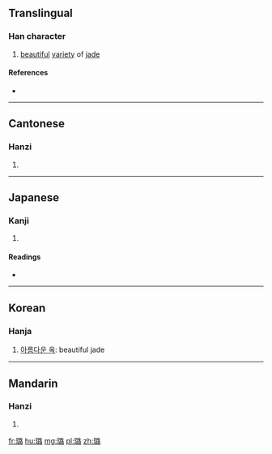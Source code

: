 ==Translingual==

===Han character===
{{Han char|rn=96|rad=玉|as=12|sn=17|four=17164|canj=MGRMR|ids=⿰[[玉|⺩]][[路]]}}

# [[beautiful]] [[variety]] of [[jade]]

====References====
* {{Han ref|kx=0741.240|dkj=21225|dj=1151.040|hdz=21140.030|uh=7490|ud=29840|bh=ED69|bd=60777}}

----

==Cantonese==

===Hanzi===
{{yue-hanzi|jyut=lou6|y=lou6}}

# {{defn|lang=yue|sort=玉12}}

----

==Japanese==

===Kanji===
{{ja-kanji|grade=|rs=玉12}}

# {{defn|lang=ja|sort=玉12}}

====Readings====
* {{ja-readings|on=[[ろ]] (ro)|kun=|nanori=}}

----

==Korean==

===Hanja===
{{ko-hanja|hangeul=[[로]], [[노]]|eumhun=|rv=ro, no|mr=ro, no|y=lo, no}}

# [[아름다운 옥]]: beautiful jade

----

==Mandarin==

===Hanzi===
{{cmn-hanzi|pin=[[lù]] ([[lu4]])|wg=lu<sup>4</sup>}}

# {{defn|lang=cmn|sort=玉12}}

[[fr:璐]]
[[hu:璐]]
[[mg:璐]]
[[pl:璐]]
[[zh:璐]]